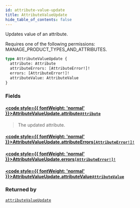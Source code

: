 ```yaml
---
id: attribute-value-update
title: AttributeValueUpdate
hide_table_of_contents: false
---
```








Updates value of an attribute. 

Requires one of the following permissions: MANAGE_PRODUCT_TYPES_AND_ATTRIBUTES.

```graphql
type AttributeValueUpdate {
  attribute: Attribute
  attributeErrors: [AttributeError!]!
  errors: [AttributeError!]!
  attributeValue: AttributeValue
}
```


### Fields

#### [<code style={{ fontWeight: 'normal' }}>AttributeValueUpdate.<b>attribute</b></code>](#)<Bullet />[`Attribute`](../../../developer/api-reference/objects/attribute) <Badge class="secondary" text="object"/>
> The updated attribute.
> 

#### [<code style={{ fontWeight: 'normal' }}>AttributeValueUpdate.<b>attributeErrors</b></code>](#)<Bullet />[`[AttributeError!]!`](../../../developer/api-reference/objects/attribute-error) <Badge class="secondary" text="non-null"/> <Badge class="secondary" text="object"/>
> 
> 

#### [<code style={{ fontWeight: 'normal' }}>AttributeValueUpdate.<b>errors</b></code>](#)<Bullet />[`[AttributeError!]!`](../../../developer/api-reference/objects/attribute-error) <Badge class="secondary" text="non-null"/> <Badge class="secondary" text="object"/>
> 
> 

#### [<code style={{ fontWeight: 'normal' }}>AttributeValueUpdate.<b>attributeValue</b></code>](#)<Bullet />[`AttributeValue`](../../../developer/api-reference/objects/attribute-value) <Badge class="secondary" text="object"/>
> 
> 



### Returned by

[`attributeValueUpdate`](../../../developer/api-reference/mutations/attribute-value-update)  <Badge class="secondary" text="mutation"/>



